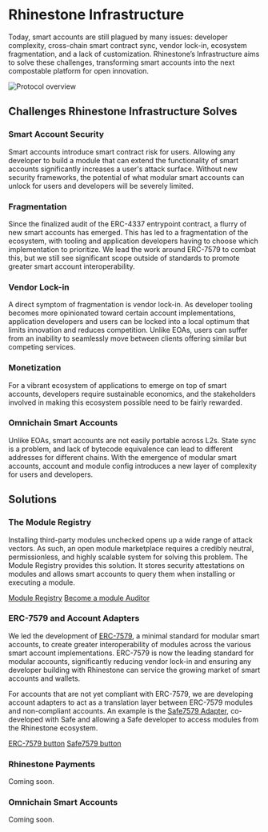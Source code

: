# Rhinestone Infrastructure

Today, smart accounts are still plagued by many issues: developer complexity, cross-chain smart contract sync, vendor lock-in, ecosystem fragmentation, and a lack of customization. Rhinestone’s Infrastructure aims to solve these challenges, transforming smart accounts into the next compostable platform for open innovation.

![Protocol overview](/protocol.png)

## Challenges Rhinestone Infrastructure Solves

### Smart Account Security

Smart accounts introduce smart contract risk for users. Allowing any developer to build a module that can extend the functionality of smart accounts significantly increases a user's attack surface. Without new security frameworks, the potential of what modular smart accounts can unlock for users and developers will be severely limited.

### Fragmentation

Since the finalized audit of the ERC-4337 entrypoint contract, a flurry of new smart accounts has emerged. This has led to a fragmentation of the ecosystem, with tooling and application developers having to choose which implementation to prioritize. We lead the work around ERC-7579 to combat this, but we still see significant scope outside of standards to promote greater smart account interoperability.

### Vendor Lock-in

A direct symptom of fragmentation is vendor lock-in. As developer tooling becomes more opinionated toward certain account implementations, application developers and users can be locked into a local optimum that limits innovation and reduces competition. Unlike EOAs, users can suffer from an inability to seamlessly move between clients offering similar but competing services.

### Monetization

For a vibrant ecosystem of applications to emerge on top of smart accounts, developers require sustainable economics, and the stakeholders involved in making this ecosystem possible need to be fairly rewarded.

### Omnichain Smart Accounts

Unlike EOAs, smart accounts are not easily portable across L2s. State sync is a problem, and lack of bytecode equivalence can lead to different addresses for different chains. With the emergence of modular smart accounts, account and module config introduces a new layer of complexity for users and developers.

## Solutions

### The Module Registry

Installing third-party modules unchecked opens up a wide range of attack vectors. As such, an open module marketplace requires a credibly neutral, permissionless, and highly scalable system for solving this problem. The Module Registry provides this solution. It stores security attestations on modules and allows smart accounts to query them when installing or executing a module.

[Module Registry](/module-registry) [Become a module Auditor](http://t.me/kurt_larsen)

### ERC-7579 and Account Adapters

We led the development of [ERC-7579](https://erc7579.com), a minimal standard for modular smart accounts, to create greater interoperability of modules across the various smart account implementations. ERC-7579 is now the leading standard for modular accounts, significantly reducing vendor lock-in and ensuring any developer building with Rhinestone can service the growing market of smart accounts and wallets.

For accounts that are not yet compliant with ERC-7579, we are developing account adapters to act as a translation layer between ERC-7579 modules and non-compliant accounts. An example is the [Safe7579 Adapter](/safe7579), co-developed with Safe and allowing a Safe developer to access modules from the Rhinestone ecosystem.

[ERC-7579 button](https://erc7579.com/) [Safe7579 button](/safe7579)

### Rhinestone Payments

Coming soon.

### Omnichain Smart Accounts

Coming soon.
